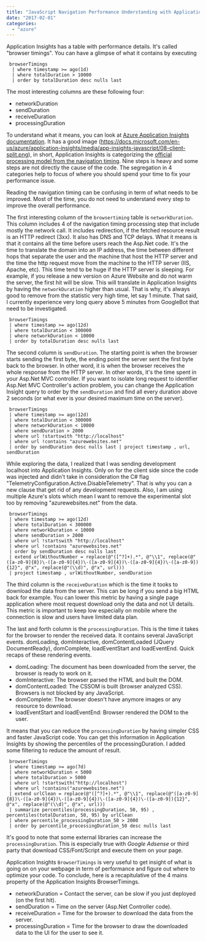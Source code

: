 ```yaml
---
title: "JavaScript Navigation Performance Understanding with Application Insights"
date: "2017-02-01"
categories:
  - "azure"
---
```


Application Insights has a table with performance details. It's called "browser timings". You can have a glimpse of what it contains by executing

```
 browserTimings 
  | where timestamp >= ago(1d) 
  | where totalDuration > 10000 
  | order by totalDuration desc nulls last
```

The most interesting columns are these following four:

- networkDuration
- sendDuration
- receiveDuration
- processingDuration

To understand what it means, you can look at [Azure Application Insights documentation](https://docs.microsoft.com/en-us/azure/application-insights/app-insights-javascript#page-load-performance). It has a good image (https://docs.microsoft.com/en-us/azure/application-insights/media/app-insights-javascript/08-client-split.png), in short, Application Insights is categorizing the [official processing model from the navigation timing](https://www.w3.org/TR/navigation-timing/#processing-model). Nine steps is heavy and some steps are not directly the cause of the code. The segregation in 4 categories help to focus of where you should spend your time to fix your performance issue.

Reading the navigation timing can be confusing in term of what needs to be improved. Most of the time, you do not need to understand every step to improve the overall performance.

The first interesting column of the `browsertiming` table is `networkDuration`. This column includes 4 of the navigation timing processing step that include mostly the network call. It includes redirection, if the fetched resource result is an HTTP redirect (3xx). It also has DNS and TCP delays. What it means is that it contains all the time before users reach the Asp.Net code. It's the time to translate the domain into an IP address, the time between different hops that separate the user and the machine that host the HTTP server and the time the http request move from the machine to the HTTP server (IIS, Apache, etc). This time tend to be huge if the HTTP server is sleeping. For example, if you release a new version on Azure Website and do not warm the server, the first hit will be slow. This will translate in Application Insights by having the `networkDuration` higher than usual. That is why, it's always good to remove from the statistic very high time, let say 1 minute. That said, I currently experience very long query above 5 minutes from GoogleBot that need to be investigated.

```
 browserTimings
 | where timestamp >= ago(12d)
 | where totalDuration < 300000
 | where networkDuration < 10000
 | order by totalDuration desc nulls last
```

The second column is `sendDuration`. The starting point is when the browser starts sending the first byte, the ending point the server sent the first byte back to the browser. In other word, it is when the browser receives the whole response from the HTTP server. In other words, it's the time spent in your Asp.Net MVC controller. If you want to isolate long request to identifier Asp.Net MVC Controller's action problem, you can change the Application Insight query to order by the `sendDuration` and find all every duration above 2 seconds (or what ever is your desired maximum time on the server).

```
 browserTimings
 | where timestamp >= ago(12d)
 | where totalDuration < 300000
 | where networkDuration < 10000
 | where sendDuration > 2000
 | where url !startswith "http://localhost"
 | where url !contains "azurewebsites.net"
 | order by sendDuration desc nulls last | project timestamp , url, sendDuration
```

While exploring the data, I realized that I was sending development localhost into Application Insights. Only on for the client side since the code was injected and didn't take in consideration the C# flag "TelemetryConfiguration.Active.DisableTelemetry". That is why you can a new clause that get rid of any development requests. Also, I am using multiple Azure's slots which mean I want to remove the experimental slot too by removing "azurewebsites.net" from the data.

```
 browserTimings
 | where timestamp >= ago(12d)
 | where totalDuration < 300000
 | where networkDuration < 10000
 | where sendDuration > 2000
 | where url !startswith "http://localhost"
 | where url !contains "azurewebsites.net"
 | order by sendDuration desc nulls last
 | extend urlWithoutNumber = replace(@"([^?]+).*", @"\\1", replace(@"([a-z0-9]{8})\-([a-z0-9]{4})\-([a-z0-9]{4})\-([a-z0-9]{4})\-([a-z0-9]){12}", @"x", replace(@"(\\d)", @"x", url)))
 | project timestamp , urlWithoutNumber, sendDuration
```

The third column is the `receiveDuration` which is the time it tooks to download the data from the server. This can be long if you send a big HTML back for example. You can lower this metric by having a single page application where most request download only the data and not UI details. This metric is important to keep low especially on mobile where the connection is slow and users have limited data plan.

The last and forth column is the `processingDuration`. This is the time it takes for the browser to render the received data. It contains several JavaScript events. domLoading, domInteractive, domContentLoaded (JQuery DocumentReady), domComplete, loadEventStart and loadEventEnd. Quick recaps of these rendering events.

- domLoading: The document has been downloaded from the server, the browser is ready to work on it.
- domInteractive: The browser parsed the HTML and built the DOM.
- domContentLoaded: The CSSOM is built (browser analyzed CSS). Browsers is not blocked by any JavaScript.
- domComplete: The browser doesn't have anymore images or any resource to download.
- loadEventStart and loadEventEnd: Browser rendered the DOM to the user.

It means that you can reduce the `processingDuration` by having simpler CSS and faster JavaScript code. You can get this information in Application Insights by showing the percentiles of the processingDuration. I added some filtering to reduce the amount of result.

```
 browserTimings
 | where timestamp >= ago(7d)
 | where networkDuration < 5000
 | where totalDuration > 5000
 | where url !startswith("http://localhost")
 | where url !contains("azurewebsites.net")
 | extend urlClean = replace(@"([^?]+).*", @"\\1", replace(@"([a-z0-9]{8})\-([a-z0-9]{4})\-([a-z0-9]{4})\-([a-z0-9]{4})\-([a-z0-9]){12}", @"x", replace(@"(\\d)", @"x", url)))
 | summarize percentiles(processingDuration, 50, 95) , percentiles(totalDuration, 50, 95) by urlClean
 | where percentile_processingDuration_50 > 2000
 | order by percentile_processingDuration_50 desc nulls last
```

It's good to note that some external libraries can increase the `processingDuration`. This is especially true with _Google Adsense_ or third party that download CSS/Font/Script and execute them on your page.

Application Insights `BrowserTimings` is very useful to get insight of what is going on on your webpage in term of performance and figure out where to optimize your code. To conclude, here is a recapitulative of the 4 mains property of the Application Insights BrowserTimings.

- networkDuration = Contact the server, can be slow if you just deployed (on the first hit).
- sendDuration = Time on the server (Asp.Net Controller code).
- receiveDuration = Time for the browser to download the data from the server.
- processingDuration = Time for the browser to draw the downloaded data to the UI for the user to see it.
